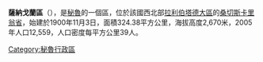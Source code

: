 '''薩納戈蘭區'''（{{lang-es|Distrito de Sanagorán}}），是[[秘魯|秘魯]]的一個區，位於該國西北部[[拉利伯塔德大區|拉利伯塔德大區]]的[[桑切斯卡里翁省|桑切斯卡里翁省]]，始建於1900年11月3日，面積324.38平方公里，海拔高度2,670米，2005年人口12,559，人口密度每平方公里39人。

{{Peru-geo-stub}}
[[Category:秘魯行政區|Category:秘魯行政區]]